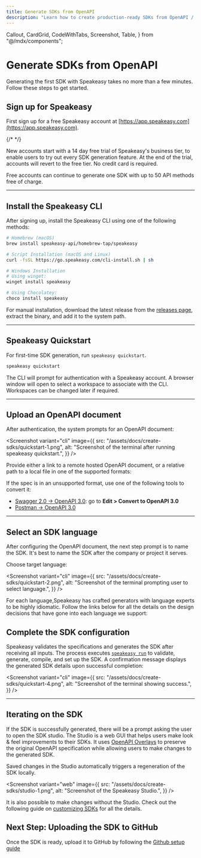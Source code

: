 ```yaml
---
title: Generate SDKs from OpenAPI
description: "Learn how to create production-ready SDKs from OpenAPI / Swagger specs using Speakeasy."
---
```


  Callout,
  CardGrid,
  CodeWithTabs,
  Screenshot,
  Table,
} from "@/mdx/components";


# Generate SDKs from OpenAPI

Generating the first SDK with Speakeasy takes no more than a few minutes. Follow these steps to get started.

## Sign up for Speakeasy

First sign up for a free Speakeasy account at [https://app.speakeasy.com](https://app.speakeasy.com).

{/* <SignUpButton className="w-fit my-8"/> */}

New accounts start with a 14 day free trial of Speakeasy's business tier, to enable users to try out every SDK generation feature. At the end of the trial, accounts will revert to the free tier. No credit card is required.

Free accounts can continue to generate one SDK with up to 50 API methods free of charge.

---

## Install the Speakeasy CLI

After signing up, install the Speakeasy CLI using one of the following methods:

<CodeWithTabs>

```bash !!tabs Homebrew
# Homebrew (macOS)
brew install speakeasy-api/homebrew-tap/speakeasy
```

```bash !!tabs Script
# Script Installation (macOS and Linux)
curl -fsSL https://go.speakeasy.com/cli-install.sh | sh
```

```bash !!tabs Winget
# Windows Installation
# Using winget:
winget install speakeasy
```

```bash !!tabs Chocolatey
# Using Chocolatey:
choco install speakeasy
```

</CodeWithTabs>

For manual installation, download the latest release from the [releases page](https://github.com/speakeasy-api/speakeasy/releases), extract the binary, and add it to the system path.

---

## Speakeasy Quickstart

For first-time SDK generation, run `speakeasy quickstart`.

```bash
speakeasy quickstart
```

The CLI will prompt for authentication with a Speakeasy account. A browser window will open to select a workspace to associate with the CLI. Workspaces can be changed later if required.

---

## Upload an OpenAPI document

After authentication, the system prompts for an OpenAPI document:

<Screenshot
  variant="cli"
  image={{
    src: "/assets/docs/create-sdks/quickstart-1.png",
    alt: "Screenshot of the terminal after running speakeasy quickstart.",
  }}
/>

Provide either a link to a remote hosted OpenAPI document, or a relative path to a local file in one of the supported formats:

<Table
  data={[
    { specFormat: "OpenAPI 3.0", supported: "✅" },
    { specFormat: "OpenAPI 3.1", supported: "✅" },
    { specFormat: "JSON Schema", supported: "✅" },
  ]}
  columns={[
    { key: "specFormat", header: "Spec Format" },
    { key: "supported", header: "Supported" },
  ]}
/>

<Callout title="Tip" >
  If the spec is in an unsupported format, use one of the following tools to convert it:

- [Swagger 2.0 -> OpenAPI 3.0](https://editor.swagger.io/): go to **Edit > Convert to OpenAPI 3.0**
- [Postman -> OpenAPI 3.0](https://kevinswiber.github.io/postman2openapi/)

</Callout>

---

## Select an SDK language

After configuring the OpenAPI document, the next step prompt is to name the SDK. It's best to name the SDK after the company or project it serves.

Choose target language:

<Screenshot
  variant="cli"
  image={{
    src: "/assets/docs/create-sdks/quickstart-2.png",
    alt: "Screenshot of the terminal prompting user to select language.",
  }}
/>

For each language,Speakeasy has crafted generators with language experts to be highly idiomatic. Follow the links below for all the details on the design decisions that have gone into each language we support:

<CardGrid cards={supportedLanguages} />

## Complete the SDK configuration

Speakeasy validates the specifications and generates the SDK after receiving all inputs. The process executes [`speakeasy run`](/docs/speakeasy-reference/cli/run) to validate, generate, compile, and set up the SDK. A confirmation message displays the generated SDK details upon successful completion:

<Screenshot
  variant="cli"
  image={{
    src: "/assets/docs/create-sdks/quickstart-4.png",
    alt: "Screenshot of the terminal showing success.",
  }}
/>

---

## Iterating on the SDK

If the SDK is successfully generated, there will be a prompt asking the user to open the SDK studio. The Studio is a web GUI that helps users make look & feel improvements to their SDKs. It uses [OpenAPI Overlays](/openapi/overlays) to preserve the original OpenAPI specification while allowing users to make changes to the generated SDK.

Saved changes in the Studio automatically triggers a regeneration of the SDK locally.

<Screenshot
  variant="web"
  image={{
    src: "/assets/docs/create-sdks/studio-1.png",
    alt: "Screenshot of the Speakeasy Studio.",
  }}
/>

It is also possible to make changes without the Studio. Check out the following guide on [customizing SDKs](/docs/customize-sdks/) for all the details.

## Next Step: Uploading the SDK to GitHub

Once the SDK is ready, upload it to GitHub by following the [Github setup guide](/docs/manage/github-setup)
